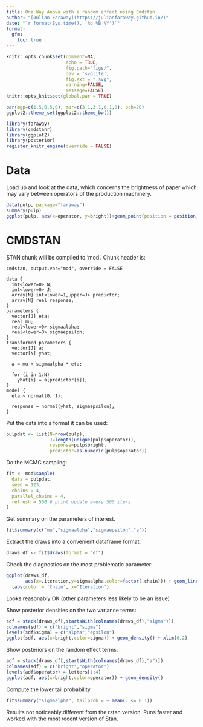 ```yaml
---
title: One Way Anova with a random effect using Cmdstan
author: "[Julian Faraway](https://julianfaraway.github.io/)"
date: "`r format(Sys.time(), '%d %B %Y')`"
format: 
  gfm:
    toc: true
---
```


```r
knitr::opts_chunk$set(comment=NA, 
                      echo = TRUE,
                      fig.path="figs/",
                      dev = 'svglite',  
                      fig.ext = ".svg",
                      warning=FALSE, 
                      message=FALSE)
knitr::opts_knit$set(global.par = TRUE)
```

```r
par(mgp=c(1.5,0.5,0), mar=c(3.1,3.1,0.1,0), pch=20)
ggplot2::theme_set(ggplot2::theme_bw())
```

```r
library(faraway)
library(cmdstanr)
library(ggplot2)
library(posterior)
register_knitr_engine(override = FALSE)
```

# Data

Load up and look at the data, which concerns the brightness of paper
which may vary between operators of the production machinery.

```r
data(pulp, package="faraway")
summary(pulp)
ggplot(pulp, aes(x=operator, y=bright))+geom_point(position = position_jitter(width=0.1, height=0.0))
```

# CMDSTAN

STAN chunk will be compiled to 'mod'. Chunk header is:
```
cmdstan, output.var="mod", override = FALSE
```

```cmdstan
data {
  int<lower=0> N;
  int<lower=0> J;
  array[N] int<lower=1,upper=J> predictor;
  array[N] real response;
}
parameters {
  vector[J] eta;
  real mu;
  real<lower=0> sigmaalpha;
  real<lower=0> sigmaepsilon;
}
transformed parameters {
  vector[J] a;
  vector[N] yhat;

  a = mu + sigmaalpha * eta;

  for (i in 1:N)
    yhat[i] = a[predictor[i]];
}
model {
  eta ~ normal(0, 1);

  response ~ normal(yhat, sigmaepsilon);
}
```


Put the data into a format it can be used:

```r
pulpdat <- list(N=nrow(pulp),
                J=length(unique(pulp$operator)),
                response=pulp$bright,
                predictor=as.numeric(pulp$operator))
```

Do the MCMC sampling:

```r
fit <- mod$sample(
  data = pulpdat, 
  seed = 123, 
  chains = 4, 
  parallel_chains = 4,
  refresh = 500 # print update every 500 iters
)
```

Get summary on the parameters of interest.

```r
fit$summary(c("mu","sigmaalpha","sigmaepsilon","a"))
```

Extract the draws into a convenient dataframe format:

```r
draws_df <- fit$draws(format = "df")
```

Check the diagnostics on the most problematic parameter:

```r
ggplot(draws_df,
       aes(x=.iteration,y=sigmaalpha,color=factor(.chain))) + geom_line() +
  labs(color = 'Chain', x="Iteration")
```

Looks reasonably OK (other parameters less likely to be an issue)


Show posterior densities on the two variance terms:

```r
sdf = stack(draws_df[,startsWith(colnames(draws_df),"sigma")])
colnames(sdf) = c("bright","sigma")
levels(sdf$sigma) = c("alpha","epsilon")
ggplot(sdf, aes(x=bright,color=sigma)) + geom_density() + xlim(0,2)
```

Show posteriors on the random effect terms:

```r
adf = stack(draws_df[,startsWith(colnames(draws_df),"a")])
colnames(adf) = c("bright","operator")
levels(adf$operator) = letters[1:4]
ggplot(adf, aes(x=bright,color=operator)) + geom_density()
```

Compute the lower tail probability.

```r
fit$summary("sigmaalpha", tailprob = ~ mean(. <= 0.1))
```

Results not noticeably different from the rstan version. Runs faster and worked with the most recent version of Stan.








